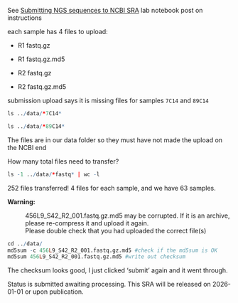 See [Submitting NGS sequences to NCBI SRA](https://sarahtanja.github.io/quarto-blog/posts/ncbi-sra-submission/ncbi-sra-submission.html) lab notebook post on instructions

each sample has 4 files to upload:

-   R1 fastq.gz

-   R1 fastq.gz.md5

-   R2 fastq.gz

-   R2 fastq.gz.md5

submission upload says it is missing files for samples `7C14` and `89C14`

```r

ls ../data/*7C14*
```

```r

ls ../data/*89C14*
```

The files are in our data folder so they must have not made the upload on the NCBI end

How many total files need to transfer?

```r

ls -1 ../data/*fastq* | wc -l
```

252 files transferred! 4 files for each sample, and we have 63 samples.

::: callout-warning

**Warning:**

:   456L9_S42_R2_001.fastq.gz.md5 may be corrupted. If it is an archive, please re-compress it and upload it again.\
    Please double check that you had uploaded the correct file(s)
:::

```r
cd ../data/
md5sum -c 456L9_S42_R2_001.fastq.gz.md5 #check if the md5sum is OK
md5sum 456L9_S42_R2_001.fastq.gz.md5 #write out checksum 


```

The checksum looks good, I just clicked 'submit' again and it went through.

Status is submitted awaiting processing. This SRA will be released on 2026-01-01 or upon publication.
